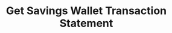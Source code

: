 ---
title: "Get Savings Wallet Transaction Statement"
openapi: "GET /rest/finance/savings/transaction/statement"
---